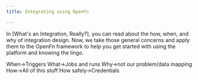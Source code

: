 ```yaml
---
title: Integrating using OpenFn

---
```


In [What's an Integration, Really?], you can read about the how, when, and why of integration design. Now, we take those general concerns and apply them to the OpenFn framework to help you get started with using the platform and knowing the lingo.



When->Triggers
What->Jobs and runs
Why->not our problem/data mapping
How->All of this stuff
How safely->Credentials
